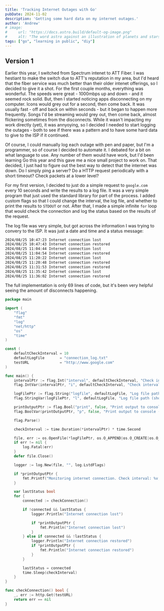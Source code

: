```yaml
---
title: 'Tracking Internet Outages with Go'
pubDate: 2024-11-02
description: 'Getting some hard data on my internet outages.'
author: 'Andrew'
# image:
#     url: "https://docs.astro.build/default-og-image.png"
#     alt: "The word astro against an illustration of planets and stars."
tags: ["go", "learning in public", "diy"]
---
```


## Version 1
Earlier this year, I switched from Spectrum intenet to ATT Fiber. I was hestiant to make the switch due to ATT's reputation in my area, but I'd heard
that the fiber service was much better than their older intenet offerings, so I decided to give it a shot. For the first couple months, everything was 
wonderful. The speeds were great - 1000mbps up and down - and it seemed rock solid. But, then I started noticing apps disconnecting on my computer. Icons
would grey out for a second, then come back. It was usually fast - off and back on within seconds - but it began to happen more frequently. Songs I'd be 
streaming would grey out, then come back, almost flickering sometimes from the disconnects. While it wasn't impacting my work directly (yet), it was annyoying,
so I decided I needed to start logging the outages - both to see if there was a pattern and to have some hard data to give to the ISP if it continued.

Of course, I could manually log each outage with pen and paper, but I'm a programmer, so of course I decided to automate it. I debated for a bit on what language
to use. Any number of them would have work, but I'd been learning Go this year and this gave me a nice small project to work on. That decided, I just had to figure 
out the best way to detect that the internet was down. Do I simply ping a server? Do a HTTP request periodically with a short timeout? Check packets at a lower level?

For my first version, I decided to just do a simple request to `google.com` every 10 seconds and write the results to a log file. It was a very simple program that just 
used the standard library for part of the process. I added custom flags so that I could change the interval, the log file, and whether to print the results to `STDOUT` or not.
After that, I made a simple infinite `for` loop that would check the connection and log the status based on the results of the request.

The log file was very simple, but got across the information I was trying to convery to the ISP. It was just a date and time and a status message:
```txt
2024/08/25 10:47:23 Internet connection lost
2024/08/25 10:47:43 Internet connection restored
2024/08/25 11:04:44 Internet connection lost
2024/08/25 11:04:54 Internet connection restored
2024/08/25 11:20:22 Internet connection lost
2024/08/25 11:20:48 Internet connection restored
2024/08/25 11:31:53 Internet connection restored
2024/08/25 11:35:42 Internet connection lost
2024/08/25 11:36:02 Internet connection restored
```

The full implementation is only 69 lines of code, but it's been very helpful seeing the amount of disconnects happening.

```go
package main

import (
	"flag"
	"fmt"
	"log"
	"net/http"
	"os"
	"time"
)

const (
	defaultCheckInterval = 10
	defaultLogFile       = "connection_log.txt"
	testURL              = "http://www.google.com"
)

func main() {
	intervalPtr := flag.Int("interval", defaultCheckInterval, "Check interval in seconds")
	flag.IntVar(intervalPtr, "i", defaultCheckInterval, "Check interval in seconds (shorthand)")

	logFilePtr := flag.String("logfile", defaultLogFile, "Log file path")
	flag.StringVar(logFilePtr, "l", defaultLogFile, "Log file path (shorthand)")

	printOutputPtr := flag.Bool("print", false, "Print output to console")
	flag.BoolVar(printOutputPtr, "p", false, "Print output to console (shorthand)")

	flag.Parse()

	checkInterval := time.Duration(*intervalPtr) * time.Second

	file, err := os.OpenFile(*logFilePtr, os.O_APPEND|os.O_CREATE|os.O_WRONLY, 0644)
	if err != nil {
		log.Fatal(err)
	}
	defer file.Close()

	logger := log.New(file, "", log.LstdFlags)

	if *printOutputPtr {
		fmt.Printf("Monitoring internet connection. Check interval: %v, Log file: %s\n", checkInterval, *logFilePtr)
	}

	var lastStatus bool
	for {
		connected := checkConnection()

		if !connected && lastStatus {
			logger.Println("Internet connection lost")

			if *printOutputPtr {
				fmt.Println("Internet connection lost")
			}
		} else if connected && !lastStatus {
			logger.Println("Internet connection restored")
			if *printOutputPtr {
				fmt.Println("Internet connection restored")
			}
		}

		lastStatus = connected
		time.Sleep(checkInterval)
	}
}

func checkConnection() bool {
	_, err := http.Get(testURL)
	return err == nil
}
```